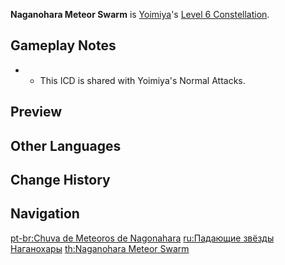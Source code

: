 {{Constellation Infobox
|image       = Constellation Naganohara Meteor Swarm.png
|description = During [[Niwabi Fire-Dance]], Yoimiya's Normal Attacks have a 50% chance of firing an extra [[Firework Flare-Up|Blazing Arrow]] that deals 60% of its original DMG. This DMG is considered Normal Attack DMG.
|level       = 6
|character   = Yoimiya
|utility1    = Effect Triggered by Normal Attack
|scale_att1  = Normal Attack
}}
'''Naganohara Meteor Swarm''' is [[Yoimiya]]'s [[Level 6 Constellation]].

==Gameplay Notes==
* {{TalentNote|icd|The extra Kindling Arrows}}
** This ICD is shared with Yoimiya's Normal Attacks.

==Preview==
{{Preview
|file=Constellation Naganohara Meteor Swarm
|caption=Effect triggered on Normal Attacks 1-4
}}

==Other Languages==
{{Other Languages
|en      = Naganohara Meteor Swarm
|zhs     = 长野原龙势流星群
|zhs_rm  = Chǎngyěyuán Lóngshì Liúxīngqún
|zht     = 長野原龍勢流星群
|zht_rm  = Chǎngyěyuán Lóngshì Liúxīngqún
|zh_tl   = Naganohara Bamboo Rocket Meteor Shower{{Sino|zh|ja}}
|ja      = 長野原龍勢流星群
|ja_rm   = Naganohara Ryuusei Ryuuseigun
|ja_tl   = Naganohara Bamboo Rocket Meteor Shower
|ja_note = {{Lang|mini=1|ja=龍勢|ja_rm=ryuusei}}: a type of bamboo rocket firework used in various festivals ({{w|ja:龍勢|see Japanese Wikipedia}})
|ko      = 나가노하라 유성군
|ko_rm   = Naganohara Yuseonggun
|ko_tl   = Naganohara Meteor Swarm
|es      = Lluvia de meteoros Naganohara
|es_tl   = Naganohara Meteor Rain
|fr      = Pluie de météores de Nagonahara
|fr_tl   = Meteor Shower of Nagonahara
|ru      = Падающие звёзды Наганохары
|ru_tl   = 
|th      = Naganohara Meteor Swarm
|vi      = Chòm Sao Băng Naganohara
|vi_tl   = 
|de      = Naganohara-Meteorstrom
|de_tl   = Naganohara Meteor Stream
|id      = Naganohara Meteor Swarm
|pt      = Chuva de Meteoros de Nagonahara
|pt_tl   = Meteor Rain of Nagonahara
}}

==Change History==
{{Change History|2.0}}

==Navigation==
{{Talent Navbox|Yoimiya}}
[[pt-br:Chuva de Meteoros de Nagonahara]]
[[ru:Падающие звёзды Наганохары]]
[[th:Naganohara Meteor Swarm]]